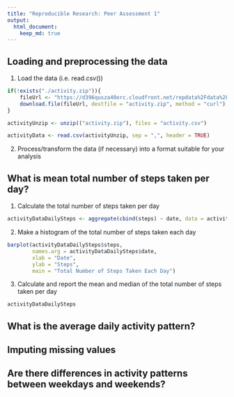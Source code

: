 ```yaml
---
title: "Reproducible Research: Peer Assessment 1"
output: 
  html_document:
    keep_md: true
---
```



## Loading and preprocessing the data

1. Load the data (i.e. read.csv())
```r
if(!exists("./activity.zip")){
    fileUrl <- "https://d396qusza40orc.cloudfront.net/repdata%2Fdata%2Factivity.zip"
    download.file(fileUrl, destfile = "activity.zip", method = "curl")
}

activityUnzip <- unzip(("activity.zip"), files = "activity.csv")

activityData <- read.csv(activityUnzip, sep = ",", header = TRUE)
```

2. Process/transform the data (if necessary) into a format suitable for your analysis

## What is mean total number of steps taken per day?

1. Calculate the total number of steps taken per day

```r
activityDataDailySteps <- aggregate(cbind(steps) ~ date, data = activityData, FUN = sum)
```

2. Make a histogram of the total number of steps taken each day

```r
barplot(activityDataDailySteps$steps,
        names.arg = activityDataDailySteps$date,
        xlab = "Date",
        ylab = "Steps",
        main = "Total Number of Steps Taken Each Day")
```

3. Calculate and report the mean and median of the total number of steps taken per day

```r
activityDataDailySteps
```

## What is the average daily activity pattern?



## Imputing missing values



## Are there differences in activity patterns between weekdays and weekends?
